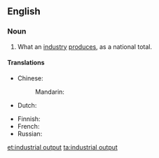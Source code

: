 {{also|industrial-output}}
==English==

===Noun===
{{en-noun|head=[[industrial]] [[output]]}}

# {{lb|en|accounting}} What an [[industry]] [[produce]]s, as a national total.

====Translations====
{{trans-top|what an industry produces}}
* Chinese:
*: Mandarin: {{t-needed|cmn}}
* Dutch: {{t|nl|industriële produktie|f}}
{{trans-mid}}
* Finnish: {{t+|fi|teollisuustuotanto}}
* French: {{t|fr|production industrielle|f}}
* Russian: {{t|ru|промы́шленное произво́дство|n|sc=Cyrl}}
{{trans-bottom}}

[[et:industrial output]]
[[ta:industrial output]]